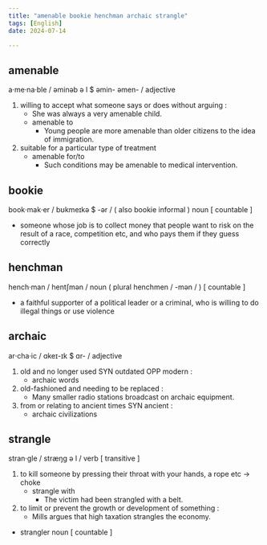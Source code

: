 ```yaml
---
title: "amenable bookie henchman archaic strangle"
tags: [English]
date: 2024-07-14

---
```


## amenable

a‧me‧na‧ble / əminəb ə l $ əmin- əmen- / adjective

1. willing to accept what someone says or does without arguing :
   - She was always a very amenable child.
   - amenable to
     - Young people are more amenable than older citizens to the idea of immigration.
2. suitable for a particular type of treatment
   - amenable for/to
     - Such conditions may be amenable to medical intervention.

## bookie

book‧mak‧er / bʊkmeɪkə $ -ər / ( also bookie informal ) noun [ countable ]

- someone whose job is to collect money that people want to risk on the result
  of a race, competition etc, and who pays them if they guess correctly

## henchman

hench‧man / hentʃmən / noun ( plural henchmen / -mən / ) [ countable ]

- a faithful supporter of a political leader or a criminal, who is willing to do
  illegal things or use violence

## archaic

ar‧cha‧ic / ɑkeɪ-ɪk $ ɑr- / adjective

1. old and no longer used SYN outdated OPP modern :
   - archaic words
2. old-fashioned and needing to be replaced :
   - Many smaller radio stations broadcast on archaic equipment.
3. from or relating to ancient times SYN ancient :
   - archaic civilizations

## strangle

stran‧gle / stræŋɡ ə l / verb [ transitive ]

1. to kill someone by pressing their throat with your hands, a rope etc → choke
   - strangle with
     - The victim had been strangled with a belt.
2. to limit or prevent the growth or development of something :
   - Mills argues that high taxation strangles the economy.

- strangler noun [ countable ]
